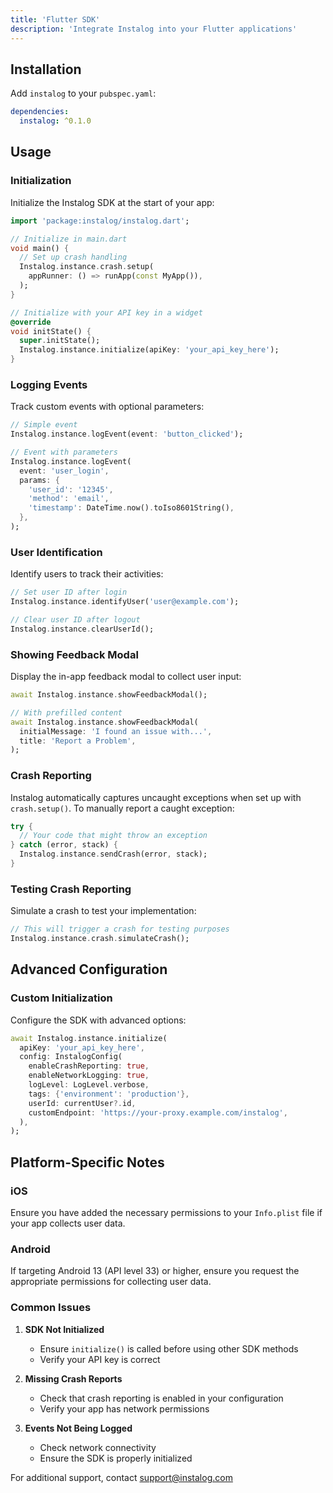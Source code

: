 ```yaml
---
title: 'Flutter SDK'
description: 'Integrate Instalog into your Flutter applications'
---
```


## Installation

Add `instalog` to your `pubspec.yaml`:

```yaml
dependencies:
  instalog: ^0.1.0
```

## Usage

### Initialization

Initialize the Instalog SDK at the start of your app:

```dart
import 'package:instalog/instalog.dart';

// Initialize in main.dart
void main() {
  // Set up crash handling
  Instalog.instance.crash.setup(
    appRunner: () => runApp(const MyApp()),
  );
}

// Initialize with your API key in a widget
@override
void initState() {
  super.initState();
  Instalog.instance.initialize(apiKey: 'your_api_key_here');
}
```

### Logging Events

Track custom events with optional parameters:

```dart
// Simple event
Instalog.instance.logEvent(event: 'button_clicked');

// Event with parameters
Instalog.instance.logEvent(
  event: 'user_login',
  params: {
    'user_id': '12345',
    'method': 'email',
    'timestamp': DateTime.now().toIso8601String(),
  },
);
```

### User Identification

Identify users to track their activities:

```dart
// Set user ID after login
Instalog.instance.identifyUser('user@example.com');

// Clear user ID after logout
Instalog.instance.clearUserId();
```

### Showing Feedback Modal

Display the in-app feedback modal to collect user input:

```dart
await Instalog.instance.showFeedbackModal();

// With prefilled content
await Instalog.instance.showFeedbackModal(
  initialMessage: 'I found an issue with...',
  title: 'Report a Problem',
);
```

### Crash Reporting

Instalog automatically captures uncaught exceptions when set up with `crash.setup()`. To manually report a caught exception:

```dart
try {
  // Your code that might throw an exception
} catch (error, stack) {
  Instalog.instance.sendCrash(error, stack);
}
```

### Testing Crash Reporting

Simulate a crash to test your implementation:

```dart
// This will trigger a crash for testing purposes
Instalog.instance.crash.simulateCrash();
```

## Advanced Configuration

### Custom Initialization

Configure the SDK with advanced options:

```dart
await Instalog.instance.initialize(
  apiKey: 'your_api_key_here',
  config: InstalogConfig(
    enableCrashReporting: true,
    enableNetworkLogging: true,
    logLevel: LogLevel.verbose,
    tags: {'environment': 'production'},
    userId: currentUser?.id,
    customEndpoint: 'https://your-proxy.example.com/instalog',
  ),
);
```


## Platform-Specific Notes

### iOS
Ensure you have added the necessary permissions to your `Info.plist` file if your app collects user data.

### Android
If targeting Android 13 (API level 33) or higher, ensure you request the appropriate permissions for collecting user data.



### Common Issues

1. **SDK Not Initialized**
   - Ensure `initialize()` is called before using other SDK methods
   - Verify your API key is correct

2. **Missing Crash Reports**
   - Check that crash reporting is enabled in your configuration
   - Verify your app has network permissions

3. **Events Not Being Logged**
   - Check network connectivity
   - Ensure the SDK is properly initialized

For additional support, contact support@instalog.com 